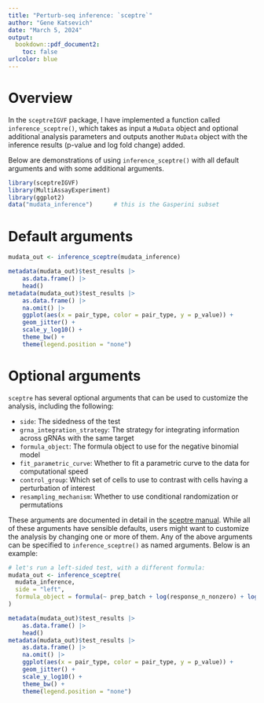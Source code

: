 ```yaml
---
title: "Perturb-seq inference: `sceptre`"
author: "Gene Katsevich"
date: "March 5, 2024"
output: 
  bookdown::pdf_document2:
    toc: false
urlcolor: blue
---
```


# Overview

In the `sceptreIGVF` package, I have implemented a function called `inference_sceptre()`, which takes as input a `MuData` object and optional additional analysis parameters and outputs another `MuData` object with the inference results (p-value and log fold change) added.

Below are demonstrations of using `inference_sceptre()` with all default arguments and with some additional arguments.

```r
library(sceptreIGVF)
library(MultiAssayExperiment)
library(ggplot2)
data("mudata_inference")      # this is the Gasperini subset
```

# Default arguments

```r
mudata_out <- inference_sceptre(mudata_inference)
```

```r
metadata(mudata_out)$test_results |> 
    as.data.frame() |> 
    head()
metadata(mudata_out)$test_results |> 
    as.data.frame() |> 
    na.omit() |>
    ggplot(aes(x = pair_type, color = pair_type, y = p_value)) + 
    geom_jitter() + 
    scale_y_log10() + 
    theme_bw() +
    theme(legend.position = "none")
```

# Optional arguments

`sceptre` has several optional arguments that can be used to customize the analysis, including the following:

- `side`: The sidedness of the test
- `grna_integration_strategy`: The strategy for integrating information across gRNAs with the same target
- `formula_object`: The formula object to use for the negative binomial model
- `fit_parametric_curve`: Whether to fit a parametric curve to the data for computational speed
- `control_group`: Which set of cells to use to contrast with cells having a perturbation of interest
- `resampling_mechanism`: Whether to use conditional randomization or permutations

These arguments are documented in detail in the [sceptre manual](https://timothy-barry.github.io/sceptre-book/set-analysis-parameters.html). While all of these arguments have sensible defaults, users might want to customize the analysis by changing one or more of them. Any of the above arguments can be specified to `inference_sceptre()` as named arguments. Below is an example:

```r
# let's run a left-sided test, with a different formula:
mudata_out <- inference_sceptre(
  mudata_inference,
  side = "left",
  formula_object = formula(~ prep_batch + log(response_n_nonzero) + log(response_n_umis))
)
```

```r
metadata(mudata_out)$test_results |> 
    as.data.frame() |> 
    head()
metadata(mudata_out)$test_results |> 
    as.data.frame() |> 
    na.omit() |>
    ggplot(aes(x = pair_type, color = pair_type, y = p_value)) + 
    geom_jitter() + 
    scale_y_log10() + 
    theme_bw() +
    theme(legend.position = "none")
```